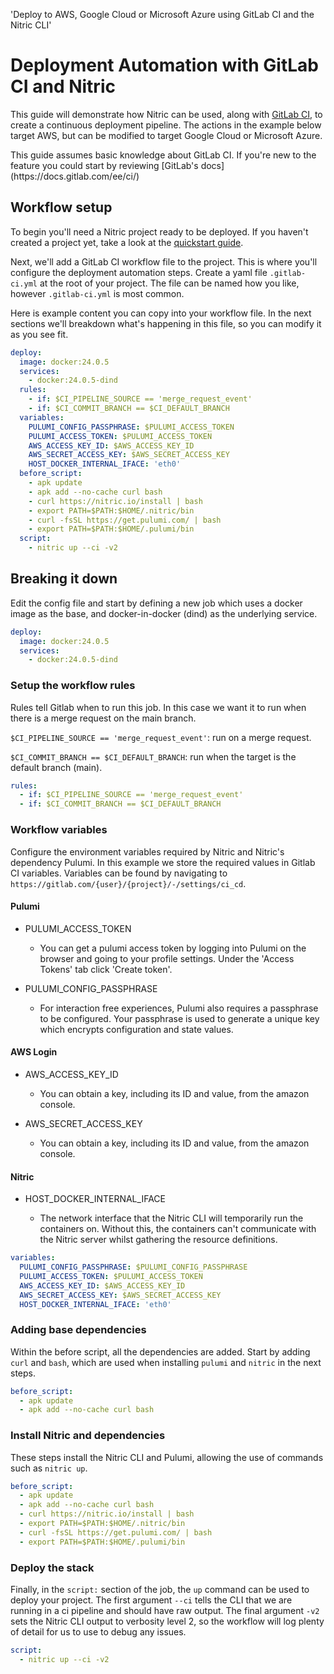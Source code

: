   'Deploy to AWS, Google Cloud or Microsoft Azure using GitLab CI and the Nitric CLI'

# Deployment Automation with GitLab CI and Nitric

This guide will demonstrate how Nitric can be used, along with [GitLab CI](https://docs.gitlab.com/ee/ci/), to create a continuous deployment pipeline. The actions in the example below target AWS, but can be modified to target Google Cloud or Microsoft Azure.

<Note>
  This guide assumes basic knowledge about GitLab CI. If you're new to the
  feature you could start by reviewing [GitLab's
  docs](https://docs.gitlab.com/ee/ci/)
</Note>

## Workflow setup

To begin you'll need a Nitric project ready to be deployed. If you haven't created a project yet, take a look at the [quickstart guide](/guides/getting-started/v0/quickstart).

Next, we'll add a GitLab CI workflow file to the project. This is where you'll configure the deployment automation steps. Create a yaml file `.gitlab-ci.yml` at the root of your project. The file can be named how you like, however `.gitlab-ci.yml` is most common.

Here is example content you can copy into your workflow file. In the next sections we'll breakdown what's happening in this file, so you can modify it as you see fit.

```yaml
deploy:
  image: docker:24.0.5
  services:
    - docker:24.0.5-dind
  rules:
    - if: $CI_PIPELINE_SOURCE == 'merge_request_event'
    - if: $CI_COMMIT_BRANCH == $CI_DEFAULT_BRANCH
  variables:
    PULUMI_CONFIG_PASSPHRASE: $PULUMI_ACCESS_TOKEN
    PULUMI_ACCESS_TOKEN: $PULUMI_ACCESS_TOKEN
    AWS_ACCESS_KEY_ID: $AWS_ACCESS_KEY_ID
    AWS_SECRET_ACCESS_KEY: $AWS_SECRET_ACCESS_KEY
    HOST_DOCKER_INTERNAL_IFACE: 'eth0'
  before_script:
    - apk update
    - apk add --no-cache curl bash
    - curl https://nitric.io/install | bash
    - export PATH=$PATH:$HOME/.nitric/bin
    - curl -fsSL https://get.pulumi.com/ | bash
    - export PATH=$PATH:$HOME/.pulumi/bin
  script:
    - nitric up --ci -v2
```

## Breaking it down

Edit the config file and start by defining a new job which uses a docker image as the base, and docker-in-docker (dind) as the underlying service.

```yaml
deploy:
  image: docker:24.0.5
  services:
    - docker:24.0.5-dind
```

### Setup the workflow rules

Rules tell Gitlab when to run this job. In this case we want it to run when there is a merge request on the main branch.

`$CI_PIPELINE_SOURCE == 'merge_request_event'`: run on a merge request.

`$CI_COMMIT_BRANCH == $CI_DEFAULT_BRANCH`: run when the target is the default branch (main).

```yaml
rules:
  - if: $CI_PIPELINE_SOURCE == 'merge_request_event'
  - if: $CI_COMMIT_BRANCH == $CI_DEFAULT_BRANCH
```

### Workflow variables

Configure the environment variables required by Nitric and Nitric's dependency Pulumi. In this example we store the required values in Gitlab CI variables. Variables can be found by navigating to `https://gitlab.com/{user}/{project}/-/settings/ci_cd`.

#### Pulumi

- PULUMI_ACCESS_TOKEN

  - You can get a pulumi access token by logging into Pulumi on the browser and going to your profile settings. Under the 'Access Tokens' tab click 'Create token'.

- PULUMI_CONFIG_PASSPHRASE
  - For interaction free experiences, Pulumi also requires a passphrase to be configured. Your passphrase is used to generate a unique key which encrypts configuration and state values.

#### AWS Login

- AWS_ACCESS_KEY_ID

  - You can obtain a key, including its ID and value, from the amazon console.

- AWS_SECRET_ACCESS_KEY
  - You can obtain a key, including its ID and value, from the amazon console.

#### Nitric

- HOST_DOCKER_INTERNAL_IFACE

  - The network interface that the Nitric CLI will temporarily run the containers on. Without this, the containers can't communicate with the Nitric server whilst gathering the resource definitions.

```yaml
variables:
  PULUMI_CONFIG_PASSPHRASE: $PULUMI_CONFIG_PASSPHRASE
  PULUMI_ACCESS_TOKEN: $PULUMI_ACCESS_TOKEN
  AWS_ACCESS_KEY_ID: $AWS_ACCESS_KEY_ID
  AWS_SECRET_ACCESS_KEY: $AWS_SECRET_ACCESS_KEY
  HOST_DOCKER_INTERNAL_IFACE: 'eth0'
```

### Adding base dependencies

Within the before script, all the dependencies are added. Start by adding `curl` and `bash`, which are used when installing `pulumi` and `nitric` in the next steps.

```yaml
before_script:
  - apk update
  - apk add --no-cache curl bash
```

### Install Nitric and dependencies

These steps install the Nitric CLI and Pulumi, allowing the use of commands such as `nitric up`.

```yaml
before_script:
  - apk update
  - apk add --no-cache curl bash
  - curl https://nitric.io/install | bash
  - export PATH=$PATH:$HOME/.nitric/bin
  - curl -fsSL https://get.pulumi.com/ | bash
  - export PATH=$PATH:$HOME/.pulumi/bin
```

### Deploy the stack

Finally, in the `script:` section of the job, the `up` command can be used to deploy your project. The first argument `--ci` tells the CLI that we are running in a ci pipeline and should have raw output. The final argument `-v2` sets the Nitric CLI output to verbosity level 2, so the workflow will log plenty of detail for us to use to debug any issues.

```yaml
script:
  - nitric up --ci -v2
```
